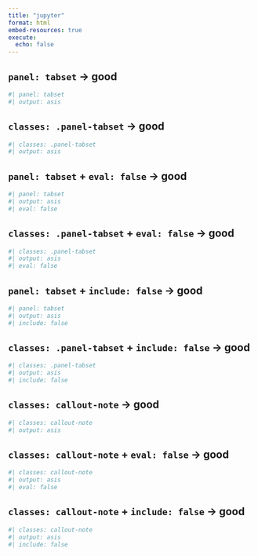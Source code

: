 ```yaml
---
title: "jupyter"
format: html
embed-resources: true
execute:
  echo: false
---
```


## `panel: tabset` -> good

```python
#| panel: tabset
#| output: asis
```

## `classes: .panel-tabset` -> good

```python
#| classes: .panel-tabset
#| output: asis
```

## `panel: tabset` + `eval: false` -> good

```python
#| panel: tabset
#| output: asis
#| eval: false
```

## `classes: .panel-tabset` + `eval: false` -> good

```python
#| classes: .panel-tabset
#| output: asis
#| eval: false
```

## `panel: tabset` + `include: false` -> good

```python
#| panel: tabset
#| output: asis
#| include: false
```

## `classes: .panel-tabset` + `include: false` -> good

```python
#| classes: .panel-tabset
#| output: asis
#| include: false
```

## `classes: callout-note` -> good

```python
#| classes: callout-note
#| output: asis
```

## `classes: callout-note` + `eval: false` -> good

```python
#| classes: callout-note
#| output: asis
#| eval: false
```

## `classes: callout-note` + `include: false` -> good

```python
#| classes: callout-note
#| output: asis
#| include: false
```
